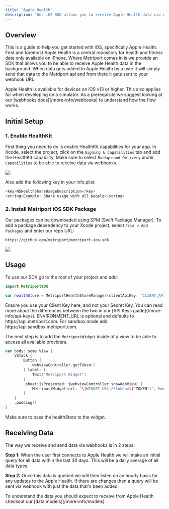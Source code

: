 ```yaml
---
title: "Apple Health"
description: "Our iOS SDK allows you to receive Apple Health data via webhooks."
---
```


## Overview

This is a guide to help you get started with iOS, specifically Apple Health. First and foremost Apple Health is a central repository for health and fitness data only available on iPhone.
Where Metriport comes in is we provide an SDK that allows you to be able to receive Apple Health data in the background.
When data gets added to Apple Health by a user it will simply send that data to the Metriport api and from there it gets sent to your webhook URL.

<Info>
  Apple Health is available for devices on iOS v13 or higher. This also applies
  for when developing on a simulator.
</Info>

<Tip>
  As a prerequisite we suggest looking at our [webhooks
  docs](/more-info/webhooks) to understand how the flow works.
</Tip>

## Initial Setup

### 1. Enable HealthKit

First thing you need to do is enable HealthKit capabilities for your app.
In Xcode, select the project, click on the `Signing & Capabilities` tab and add the HealthKit capability.
Make sure to select `Background Delivery` under `Capabilities` to be able to receive data via webhooks.

<img className="h-100" src="/images/healthkit-capability.png" />

Also add the following key in your Info.plist:

```swift
<key>NSHealthShareUsageDescription</key>
<string>Example: Share usage with all people</string>
```

### 2. Install Metriport iOS SDK Package

Our packages can be downloaded using SPM (Swift Package Manager).
To add a package dependency to your Xcode project, select `File > Add Packages` and enter our repo URL:

```
https://github.com/metriport/metriport-ios-sdk.
```

<img className="h-100" src="/images/package-install.png" />

## Usage

To use our SDK go to the root of your project and add:

```swift
import MetriportSDK

var healthStore = MetriportHealthStoreManager(clientApiKey: "CLIENT_API_KEY", apiUrl: "ENVIRONMENT_URL");
```

<Warning>
  Ensure you use your Client Key here, and not your Secret Key. You can read
  more about the differences between the two in our [API Keys
  guide](/more-info/api-keys).
</Warning>

<Info>
  ENVIRONMENT_URL is optional and defaults to https://api.metriport.com. For
  sandbox mode add https://api.sandbox.metriport.com.
</Info>

The next step is to add the `MetriportWidget` inside of a view to be able to access all available providers.

```swift
var body: some View {
    VStack {
        Button {
            webviewController.getToken()
        } label: {
            Text("Metriport Widget")
        }
        .sheet(isPresented: $webviewController.showWebView) {
            MetriportWidget(url: "\(WIDGET_URL)/?token=\("TOKEN")", healthStore: healthStore)
        }
    }
    .padding()
}
```

<Info>Make sure to pass the healthStore to the widget.</Info>

## Receiving Data

The way we receive and send data via webhooks is in 2 steps:

**Step 1:** When the user first connects to Apple Health we will make an initial query for all data within the last 30 days.
This will be a daily average of all data types.

**Step 2:** Once this data is queried we will then listen on an hourly basis for any updates to the Apple Health.
If there are changes then a query will be sent via webhook with just the data that's been added.

<Info>
  To understand the data you should expect to receive from Apple Health checkout
  our [data models](/more-info/models)
</Info>
